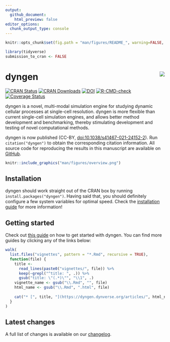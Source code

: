 ```yaml
---
output:
  github_document:
    html_preview: false
editor_options: 
  chunk_output_type: console
---
```

```r
knitr::opts_chunk$set(fig.path = "man/figures/README_", warning=FALSE, message=FALSE, error=FALSE, echo = TRUE)

library(tidyverse)
submission_to_cran <- FALSE
```

# dyngen <img src="man/figures/logo.png" align="right" />

<!-- badges: start -->
[![CRAN Status](https://www.r-pkg.org/badges/version/dyngen)](https://cran.r-project.org/package=dyngen)
[![CRAN Downloads](https://cranlogs.r-pkg.org/badges/dyngen)](https://cran.r-project.org/package=dyngen)
[![DOI](https://img.shields.io/badge/doi-10.1038/s41467-021-24152-2-green)](https://doi.org/10.1038/s41467-021-24152-2)
[![R-CMD-check](https://github.com/dynverse/dyngen/workflows/R-CMD-check/badge.svg)](https://github.com/dynverse/dyngen/actions?query=workflow%3AR-CMD-check)
[![Coverage Status](https://codecov.io/gh/dynverse/dyngen/branch/master/graph/badge.svg)](https://codecov.io/gh/dynverse/dyngen?branch=master)
<!-- badges: end -->

dyngen is a novel, multi-modal simulation engine for studying dynamic cellular processes at single-cell resolution. dyngen is more flexible than current single-cell simulation engines, and allows better method development and benchmarking, thereby stimulating development and testing of novel computational methods.

dyngen is now published (CC-BY, [doi:10.1038/s41467-021-24152-2](https://doi.org/10.1038/s41467-021-24152-2)). Run `citation("dyngen")` to obtain the corresponding citation information. All source code for reproducing the results in this manuscript are available on [GitHub](https://github.com/dynverse/dyngen_manuscript).

```r
knitr::include_graphics("man/figures/overview.png")
```

## Installation
dyngen should work straight out of the CRAN box by running `install.packages("dyngen")`. Having said that, you should definitely configure a few system variables for optimal speed. Check the [installation guide](https://dyngen.dynverse.org/articles/installation.html) for more information!

## Getting started

Check out [this guide](https://dyngen.dynverse.org/articles/getting_started.html) on how to get started with dyngen. You can find more guides by clicking any of the links below:

```r
walk(
  list.files("vignettes", pattern = "*.Rmd", recursive = TRUE),
  function(file) {
    title <- 
      read_lines(paste0("vignettes/", file)) %>% 
      keep(~grepl("^title: ", .)) %>% 
      gsub("title: \"(.*)\"", "\\1", .)
    vignette_name <- gsub("\\.Rmd", "", file)
    html_name <- gsub("\\.Rmd", ".html", file)
    
    cat("* [", title, "](https://dyngen.dynverse.org/articles/", html_name, ")\n", sep = "")
  }
)
```

## Latest changes

A full list of changes is available on our [changelog](https://dyngen.dynverse.org/news/index.html).